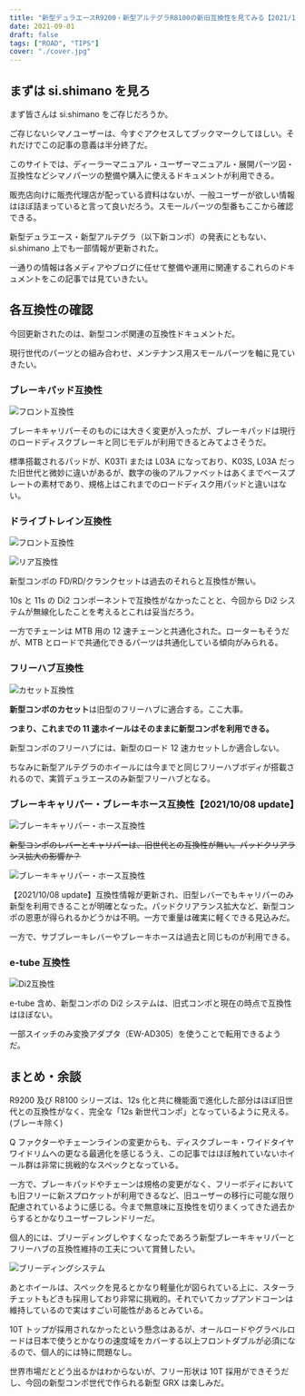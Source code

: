 ```yaml
---
title: "新型デュラエースR9200・新型アルテグラR8100の新旧互換性を見てみる【2021/10/08 Update】"
date: 2021-09-01
draft: false
tags: ["ROAD", "TIPS"]
cover: "./cover.jpg"
---
```


## まずは si.shimano を見ろ

まず皆さんは si.shimano をご存じだろうか。

ご存じないシマノユーザーは、今すぐアクセスしてブックマークしてほしい。それだけでこの記事の意義は半分終了だ。

<LinkBox url="https://si.shimano.com/#/" />

このサイトでは、ディーラーマニュアル・ユーザーマニュアル・展開パーツ図・互換性などシマノパーツの整備や購入に使えるドキュメントが利用できる。

販売店向けに販売代理店が配っている資料はないが、一般ユーザーが欲しい情報はほぼ詰まっていると言って良いだろう。スモールパーツの型番もここから確認できる。

新型デュラエース・新型アルテグラ（以下新コンポ）の発表にともない、si.shimano 上でも一部情報が更新された。

一通りの情報は各メディアやブログに任せて整備や運用に関連するこれらのドキュメントをこの記事では見ていきたい。

## 各互換性の確認

今回更新されたのは、新型コンポ関連の互換性ドキュメントだ。

現行世代のパーツとの組み合わせ、メンテナンス用スモールパーツを軸に見ていきたい。

### ブレーキパッド互換性

![フロント互換性](./brake_pad_compatibility.jpg)

ブレーキキャリパーそのものには大きく変更が入ったが、ブレーキパッドは現行のロードディスクブレーキと同じモデルが利用できるとみてよさそうだ。

標準搭載されるパッドが、K03Ti または L03A になっており、K03S, L03A だった旧世代と微妙に違いがあるが、数字の後のアルファベットはあくまでベースプレートの素材であり、規格上はこれまでのロードディスク用パッドと違いはない。

### ドライブトレイン互換性

![フロント互換性](./front_drive_compatibility.jpg)

![リア互換性](./rear_drive_compatibility.jpg)

新型コンポの FD/RD/クランクセットは過去のそれらと互換性が無い。

10s と 11s の Di2 コンポーネントで互換性がなかったことと、今回から Di2 システムが無線化したことを考えるとこれは妥当だろう。

一方でチェーンは MTB 用の 12 速チェーンと共通化された。ローターもそうだが、MTB とロードで共通化できるパーツは共通化している傾向がみられる。

### フリーハブ互換性

![カセット互換性](./cassete_compatibility.jpg)

**新型コンポのカセット**は旧型のフリーハブに適合する。ここ大事。

**つまり、これまでの 11 速ホイールはそのままに新型コンポを利用できる。**

新型コンポのフリーハブには、新型のロード 12 速カセットしか適合しない。

ちなみに新型アルテグラのホイールには今までと同じフリーハブボディが搭載されるので、実質デュラエースのみ新型フリーハブとなる。

### ブレーキキャリパー・ブレーキホース互換性【2021/10/08 update】

![ブレーキキャリパー・ホース互換性](./brake_caliper_compatibility.png)

~~新型コンポのレバーとキャリパーは、旧世代との互換性が無い。パッドクリアランス拡大の影響か？~~

![ブレーキキャリパー・ホース互換性](./brake_caliper_compatibility_new.png)

【2021/10/08 update】互換性情報が更新され、旧型レバーでもキャリパーのみ新型を利用できることが明確となった。パッドクリアランス拡大など、新型コンポの恩恵が得られるかどうかは不明。一方で重量は確実に軽くできる見込みだ。

一方で、サブブレーキレバーやブレーキホースは過去と同じものが利用できる。

### e-tube 互換性

![Di2互換性](./di2_compatibility.jpg)

e-tube 含め、新型コンポの Di2 システムは、旧式コンポと現在の時点で互換性はほぼない。

一部スイッチのみ変換アダプタ（EW-AD305）を使うことで転用できるようだ。

## まとめ・余談

R9200 及び R8100 シリーズは、12s 化と共に機能面で進化した部分はほぼ旧世代との互換性がなく、完全な「12s 新世代コンポ」となっているように見える。(ブレーキ除く)

Q ファクターやチェーンラインの変更からも、ディスクブレーキ・ワイドタイヤワイドリムへの更なる最適化を感じるうえ、この記事ではほぼ触れていないホイール群は非常に挑戦的なスペックとなっている。

一方で、ブレーキパッドやチェーンは規格の変更がなく、フリーボディにおいても旧フリーに新スプロケットが利用できるなど、旧ユーザーの移行に可能な限り配慮されているように感じる。今まで無意味に互換性を切りまくってきた過去からするとかなりユーザーフレンドリーだ。

個人的には、ブリーディングしやすくなったであろう新型ブレーキキャリパーとフリーハブの互換性維持の工夫について賞賛したい。

![ブリーディングシステム](./breed.jpg)

あとホイールは、スペックを見るとかなり軽量化が図られている上に、スターラチェットもどきも採用しており非常に挑戦的。それでいてカップアンドコーンは維持しているので実はすごい可能性があるとみている。

10T トップが採用されなかったという懸念はあるが、オールロードやグラベルロードは日本で使うとかなりの速度域をカバーする以上フロントダブルが必須になるので、個人的には特に問題なし。

世界市場だとどう出るかはわからないが、フリー形状は 10T 採用ができそうだし、今回の新型コンポ世代で作られる新型 GRX は楽しみだ。
